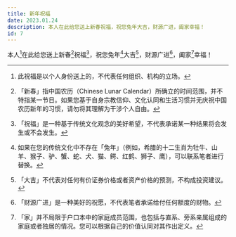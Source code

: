 ```yaml
---
title: 新年祝福
date: 2023.01.24
description: 本人在此给您送上新春祝福，祝您兔年大吉，财源广进，阖家幸福！
id: 7
---
```


本人[^1]在此给您送上新春[^2]祝福[^3]，祝您兔年[^4]大吉[^5]，财源广进[^6]，阖家[^7]幸福！

[^1]: 此祝福是以个人身份送上的，不代表任何组织、机构的立场。
[^2]: 「新春」指中国农历（Chinese Lunar Calendar）所确立的时间范围，并不特指某一节日。如果您基于自身宗教信仰、文化认同和生活习惯并无庆祝中国农历新年的习惯，请勿将其理解为干涉个人自由。
[^3]: 「祝福」是一种基于传统文化观念的美好希望，不代表承诺某一种结果将会发生或不会发生。
[^4]: 如果在您的传统文化中不存在「兔年」（例如，希腊的十二生肖为牡牛、山羊、猴子、驴、蟹、蛇、犬、猫、鳄、红鹤、狮子、鹰），可以联系笔者进行替换。
[^5]: 「大吉」不代表对任何有价证券价格或者资产价格的预测，不构成投资建议。
[^6]: 「财源广进」是一种美好的祝愿，不代表笔者承诺给付任何额度的财物。
[^7]: 「家」并不局限于户口本中的家庭成员范围，也包括与直系、旁系亲属组成的家庭或者独居的情况。您可以根据自己的价值认同对其作出定义。
